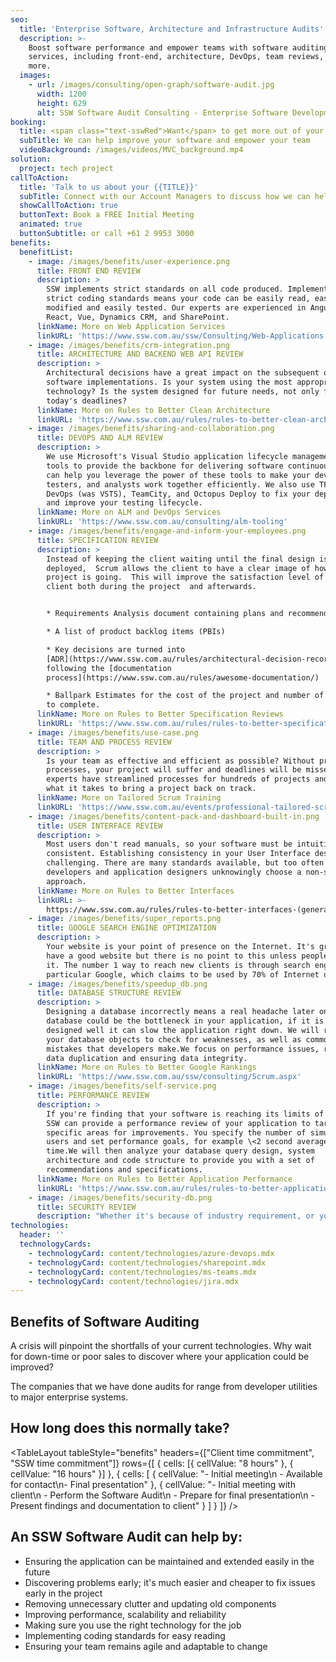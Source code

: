 ```yaml
---
seo:
  title: 'Enterprise Software, Architecture and Infrastructure Audits'
  description: >-
    Boost software performance and empower teams with software auditing
    services, including front-end, architecture, DevOps, team reviews, AI, and
    more.
  images:
    - url: /images/consulting/open-graph/software-audit.jpg
      width: 1200
      height: 629
      alt: SSW Software Audit Consulting - Enterprise Software Development
booking:
  title: <span class="text-sswRed">Want</span> to get more out of your software?
  subTitle: We can help improve your software and empower your team
  videoBackground: /images/videos/MVC_background.mp4
solution:
  project: tech project
callToAction:
  title: 'Talk to us about your {{TITLE}}'
  subTitle: Connect with our Account Managers to discuss how we can help.
  showCallToAction: true
  buttonText: Book a FREE Initial Meeting
  animated: true
  buttonSubtitle: or call +61 2 9953 3000
benefits:
  benefitList:
    - image: /images/benefits/user-experience.png
      title: FRONT END REVIEW
      description: >
        SSW implements strict standards on all code produced. Implementing
        strict coding standards means your code can be easily read, easily
        modified and easily tested. Our experts are experienced in Angular,
        React, Vue, Dynamics CRM, and SharePoint.
      linkName: More on Web Application Services
      linkURL: 'https://www.ssw.com.au/ssw/Consulting/Web-Applications.aspx'
    - image: /images/benefits/crm-integration.png
      title: ARCHITECTURE AND BACKEND WEB API REVIEW
      description: >
        Architectural decisions have a great impact on the subsequent quality of
        software implementations. Is your system using the most appropriate
        technology? Is the system designed for future needs, not only for
        today's deadlines?
      linkName: More on Rules to Better Clean Architecture
      linkURL: 'https://www.ssw.com.au/rules/rules-to-better-clean-architecture'
    - image: /images/benefits/sharing-and-collaboration.png
      title: DEVOPS AND ALM REVIEW
      description: >
        We use Microsoft's Visual Studio application lifecycle management (ALM)
        tools to provide the backbone for delivering software continuously. SSW
        can help you leverage the power of these tools to make your developers,
        testers, and analysts work together efficiently. We also use TFS, Azure
        DevOps (was VSTS), TeamCity, and Octopus Deploy to fix your deployments
        and improve your testing lifecycle.
      linkName: More on ALM and DevOps Services
      linkURL: 'https://www.ssw.com.au/consulting/alm-tooling'
    - image: /images/benefits/engage-and-inform-your-employees.png
      title: SPECIFICATION REVIEW
      description: >
        Instead of keeping the client waiting until the final design is
        deployed,  Scrum allows the client to have a clear image of how well the
        project is going.  This will improve the satisfaction level of the
        client both during the project  and afterwards.


        * Requirements Analysis document containing plans and recommendations

        * A list of product backlog items (PBIs)

        * Key decisions are turned into
        [ADR](https://www.ssw.com.au/rules/architectural-decision-records/)s
        following the [documentation
        process](https://www.ssw.com.au/rules/awesome-documentation/)

        * Ballpark Estimates for the cost of the project and number of sprints
        to complete.
      linkName: More on Rules to Better Specification Reviews
      linkURL: 'https://www.ssw.com.au/rules/rules-to-better-specification-reviews'
    - image: /images/benefits/use-case.png
      title: TEAM AND PROCESS REVIEW
      description: >
        Is your team as effective and efficient as possible? Without proper team
        processes, your project will suffer and deadlines will be missed. SSW
        experts have streamlined processes for hundreds of projects and know
        what it takes to bring a project back on track.
      linkName: More on Tailored Scrum Training
      linkURL: 'https://www.ssw.com.au/events/professional-tailored-scrum-training'
    - image: /images/benefits/content-pack-and-dashboard-built-in.png
      title: USER INTERFACE REVIEW
      description: >
        Most users don't read manuals, so your software must be intuitive and
        consistent. Establishing consistency in your User Interface design is
        challenging. There are many standards available, but too often
        developers and application designers unknowingly choose a non-standard
        approach.
      linkName: More on Rules to Better Interfaces
      linkURL: >-
        https://www.ssw.com.au/rules/rules-to-better-interfaces-(general-usability-practices)
    - image: /images/benefits/super_reports.png
      title: GOOGLE SEARCH ENGINE OPTIMIZATION
      description: >
        Your website is your point of presence on the Internet. It's great to
        have a good website but there is no point to this unless people can find
        it. The number 1 way to reach new clients is through search engines, in
        particular Google, which claims to be used by 70% of Internet users.
    - image: /images/benefits/speedup_db.png
      title: DATABASE STRUCTURE REVIEW
      description: >
        Designing a database incorrectly means a real headache later on. Your
        database could be the bottleneck in your application, if it is not
        designed well it can slow the application right down. We will review all
        your database objects to check for weaknesses, as well as common
        mistakes that developers make.We focus on performance issues, removing
        data duplication and ensuring data integrity.
      linkName: More on Rules to Better Google Rankings
      linkURL: 'https://www.ssw.com.au/ssw/consulting/Scrum.aspx'
    - image: /images/benefits/self-service.png
      title: PERFORMANCE REVIEW
      description: >
        If you're finding that your software is reaching its limits of capacity,
        SSW can provide a performance review of your application to target
        specific areas for improvements. You specify the number of simultaneous
        users and set performance goals, for example \<2 second average response
        time.We will then analyze your database query design, system
        architecture and code structure to provide you with a set of
        recommendations and specifications.
      linkName: More on Rules to Better Application Performance
      linkURL: 'https://www.ssw.com.au/rules/rules-to-better-application-performance'
    - image: /images/benefits/security-db.png
      title: SECURITY REVIEW
      description: "Whether it's because of industry requirement, or your peace of mind, SSW can provide a third-party review of your application to target specific issues for improvements. We look at:\n\_\_\_\_Running penetration tests with SSL labs to check how exposed your servers are.\n\_\_\_\_Passwords in .config and code\n\_\_\_\_Authentication an Authorization\n\_\_\_\_Cross site scripting and SQL injection\n\_\_\_\_Encryption of passwords and sensitive data.\n\_\_\_\_Audit trails and logging\n"
technologies:
  header: ''
  technologyCards:
    - technologyCard: content/technologies/azure-devops.mdx
    - technologyCard: content/technologies/sharepoint.mdx
    - technologyCard: content/technologies/ms-teams.mdx
    - technologyCard: content/technologies/jira.mdx
---
```


## Benefits of Software Auditing

A crisis will pinpoint the shortfalls of your current technologies. Why wait for down-time or poor sales to discover where your application could be improved?

The companies that we have done audits for range from developer utilities to major enterprise systems.

## How long does this normally take?

<TableLayout
  tableStyle="benefits"
  headers={["Client time commitment", "SSW time commitment"]}
  rows={[
    { cells: [{ cellValue: "8 hours" }, { cellValue: "16 hours" }] },
    {
      cells: [
        {
          cellValue:
            "- Initial meeting\n - Available for contact\n- Final presentation"
        },
        {
          cellValue:
            "- Initial meeting with client\n - Perform the Software Audit\n - Prepare for final presentation\n - Present findings and documentation to client"
        }
      ]
    }
  ]}
/>

## An SSW Software Audit can help by:

* Ensuring the application can be maintained and extended easily in the future
* Discovering problems early; it's much easier and cheaper to fix issues early in the project
* Removing unnecessary clutter and updating old components
* Improving performance, scalability and reliability
* Making sure you use the right technology for the job
* Implementing coding standards for easy reading
* Ensuring your team remains agile and adaptable to change
